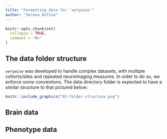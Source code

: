 ```yaml
---
title: "Formatting data for `verywise`"
author: "Serena Defina"
---
```


```r
knitr::opts_chunk$set(
  collapse = TRUE,
  comment = "#>"
)
```

## The data folder structure

`verywise` was developed to handle complex datasets, with multiple cohorts/sites and repeated neuroimaging measures. In order to do so, we enforce some conventions. The data directory folder is expected to have a similar structure to that pictured below:

```r
knitr::include_graphics("01-folder-structure.png")
```

## Brain data

## Phenotype data
